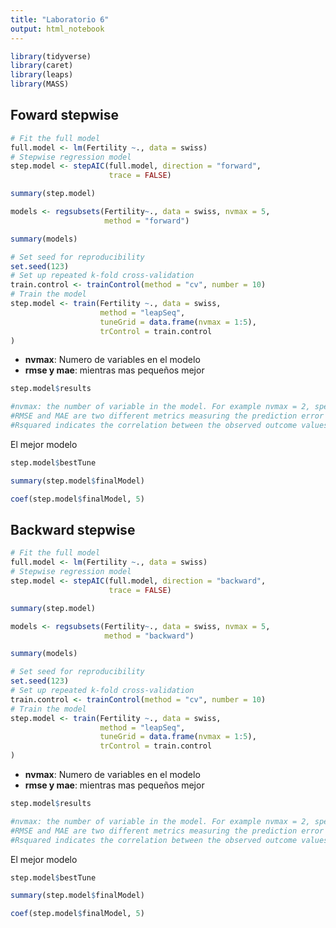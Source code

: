 ```yaml
---
title: "Laboratorio 6"
output: html_notebook
---
```

```r
library(tidyverse)
library(caret)
library(leaps)
library(MASS)
```

## Foward stepwise
```r
# Fit the full model 
full.model <- lm(Fertility ~., data = swiss)
# Stepwise regression model
step.model <- stepAIC(full.model, direction = "forward", 
                      trace = FALSE)
```

```r
summary(step.model)
```

```r
models <- regsubsets(Fertility~., data = swiss, nvmax = 5,
                     method = "forward")
```

```r
summary(models)
```
```r
# Set seed for reproducibility
set.seed(123)
# Set up repeated k-fold cross-validation
train.control <- trainControl(method = "cv", number = 10)
# Train the model
step.model <- train(Fertility ~., data = swiss,
                    method = "leapSeq", 
                    tuneGrid = data.frame(nvmax = 1:5),
                    trControl = train.control
)
```

 * **nvmax**: Numero de variables en el modelo
 * **rmse y mae**: mientras mas pequeños mejor
```r
step.model$results

#nvmax: the number of variable in the model. For example nvmax = 2, specify the best 2-variables model
#RMSE and MAE are two different metrics measuring the prediction error of each model. The lower the RMSE and MAE, the better the model.
#Rsquared indicates the correlation between the observed outcome values and the values predicted by the model. The higher the R squared, the better the model.
```


El mejor modelo
```r
step.model$bestTune
```

```r
summary(step.model$finalModel)
```
```r
coef(step.model$finalModel, 5)
```

## Backward stepwise
```r
# Fit the full model 
full.model <- lm(Fertility ~., data = swiss)
# Stepwise regression model
step.model <- stepAIC(full.model, direction = "backward", 
                      trace = FALSE)
```

```r
summary(step.model)
```

```r
models <- regsubsets(Fertility~., data = swiss, nvmax = 5,
                     method = "backward")
```

```r
summary(models)
```
```r
# Set seed for reproducibility
set.seed(123)
# Set up repeated k-fold cross-validation
train.control <- trainControl(method = "cv", number = 10)
# Train the model
step.model <- train(Fertility ~., data = swiss,
                    method = "leapSeq", 
                    tuneGrid = data.frame(nvmax = 1:5),
                    trControl = train.control
)
```

 * **nvmax**: Numero de variables en el modelo
 * **rmse y mae**: mientras mas pequeños mejor
```r
step.model$results

#nvmax: the number of variable in the model. For example nvmax = 2, specify the best 2-variables model
#RMSE and MAE are two different metrics measuring the prediction error of each model. The lower the RMSE and MAE, the better the model.
#Rsquared indicates the correlation between the observed outcome values and the values predicted by the model. The higher the R squared, the better the model.
```


El mejor modelo
```r
step.model$bestTune
```

```r
summary(step.model$finalModel)
```
```r
coef(step.model$finalModel, 5)
```

